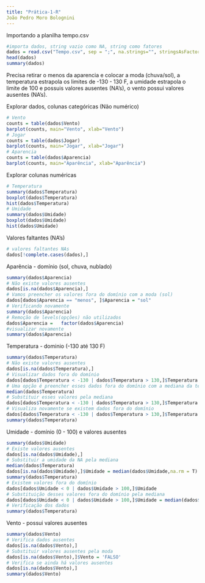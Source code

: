 ```yaml
---
title: "Prática-1-R"
João Pedro Moro Bolognini
---
```


Importando a planilha tempo.csv
```r
#importa dados, string vazio como NA, string como fatores
dados = read.csv("Tempo.csv", sep = ";", na.strings="", stringsAsFactors=T)
head(dados)
summary(dados)
```
Precisa retirar o menos da aparencia e colocar a moda (chuva/sol), a temperatura estrapola os limites
de -130 - 130 F, a umidade estrapola o limite de 100 e possuis valores ausentes (NA's), o vento
possui valores ausentes (NA's).

Explorar dados, colunas categóricas (Não numérico)
```r
# Vento
counts = table(dados$Vento)
barplot(counts, main="Vento", xlab="Vento")
# Jogar
counts = table(dados$Jogar)
barplot(counts, main="Jogar", xlab="Jogar")
# Aparencia
counts = table(dados$Aparencia)
barplot(counts, main="Aparência", xlab="Aparência")
```

Explorar colunas numéricas
```r
# Temperatura
summary(dados$Temperatura)
boxplot(dados$Temperatura)
hist(dados$Temperatura)
# Umidade
summary(dados$Umidade)
boxplot(dados$Umidade)
hist(dados$Umidade)
```

Valores faltantes (NA's)
```r
# valores faltantes NAs
dados[!complete.cases(dados),]
```

Aparência - domínio (sol, chuva, nublado)
```r
summary(dados$Aparencia)
# Não existe valores ausentes
dados[is.na(dados$Aparencia),]
# Vamos preencher os valores fora do domínio com a moda (sol)
dados[dados$Aparencia == "menos", ]$Aparencia = "sol"
# Verificando novamente
summary(dados$Aparencia)
# Remoção de levels(opções) não utilizados
dados$Aparencia =   factor(dados$Aparencia)
#visualizar novamente
summary(dados$Aparencia)
```

Temperatura - dominio (-130 até 130 F)
```r
summary(dados$Temperatura)
# Não existe valores ausentes
dados[is.na(dados$Temperatura),]
# Visualizar dados fora do domínio
dados[dados$Temperatura < -130 | dados$Temperatura > 130,]$Temperatura
# Uma opção é preencher esses dados fora do domínio com a mediana da temperatura
median(dados$Temperatura)
# Substituir esses valores pela mediana
dados[dados$Temperatura < -130 | dados$Temperatura > 130,]$Temperatura = median(dados$Temperatura)
# Visualiza novamente se existem dados fora do domínio
dados[dados$Temperatura < -130 | dados$Temperatura > 130,]$Temperatura
summary(dados$Temperatura)
```

Umidade - domínio (0 - 100) e valores ausentes
```r
summary(dados$Umidade)
# Existe valores ausentes
dados[is.na(dados$Umidade),]
# Substituir a umidade da NA pela mediana
median(dados$Temperatura)
dados[is.na(dados$Umidade),]$Umidade = median(dados$Umidade,na.rm = T)
summary(dados$Temperatura)
# Existem valores fora do domínio
dados[dados$Umidade < 0 | dados$Umidade > 100,]$Umidade
# Substituição desses valores fora do domínio pela mediana
dados[dados$Umidade < 0 | dados$Umidade > 100,]$Umidade = median(dados$Umidade)
# Verificação dos dados
summary(dados$Temperatura)
```

Vento - possui valores ausentes
```r
summary(dados$Vento)
# Verifica dados ausentes
dados[is.na(dados$Vento),]
# Substituir valores ausentes pela moda
dados[is.na(dados$Vento),]$Vento = 'FALSO'
# Verifica se ainda há valores ausentes
dados[is.na(dados$Vento),]
summary(dados$Vento)
```
